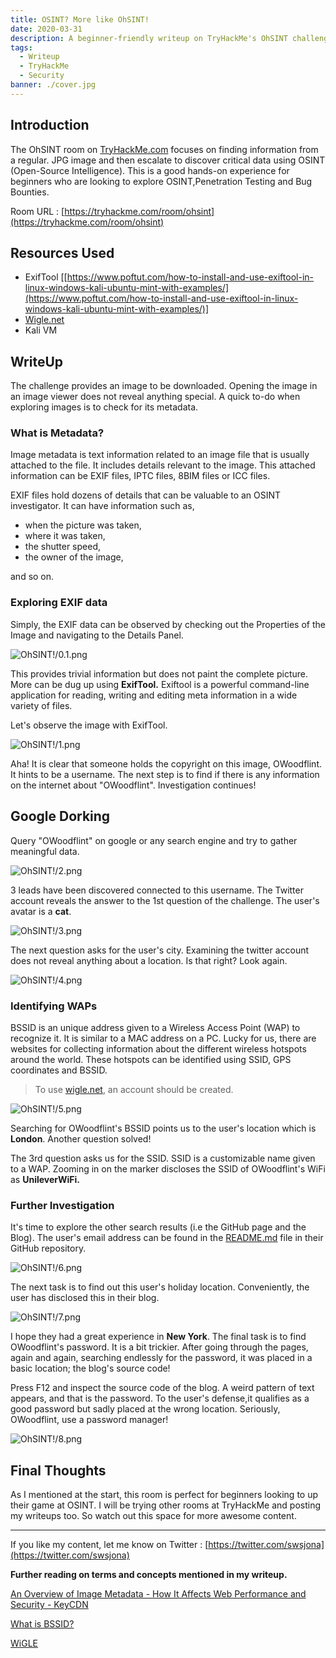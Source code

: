 ```yaml
---
title: OSINT? More like OhSINT! 
date: 2020-03-31
description: A beginner-friendly writeup on TryHackMe's OhSINT challenge. 
tags:
  - Writeup
  - TryHackMe
  - Security
banner: ./cover.jpg
---
```


## Introduction

The OhSINT room on [TryHackMe.com](http://tryhackme.com) focuses on finding information from a regular. JPG image and then escalate to discover critical data using OSINT (Open-Source Intelligence). This is a good hands-on experience for beginners who are looking to explore OSINT,Penetration Testing and Bug Bounties. 

Room URL : [https://tryhackme.com/room/ohsint](https://tryhackme.com/room/ohsint)

## Resources Used

- ExifTool [[https://www.poftut.com/how-to-install-and-use-exiftool-in-linux-windows-kali-ubuntu-mint-with-examples/](https://www.poftut.com/how-to-install-and-use-exiftool-in-linux-windows-kali-ubuntu-mint-with-examples/)]
- [Wigle.net](http://wigle.net/)
- Kali VM

## WriteUp

The challenge provides an image to be downloaded. Opening the image in an image viewer does not reveal anything special. A quick to-do when exploring images is to check for its metadata. 

### What is Metadata?

Image metadata is text information related to an image file that is usually attached to the file. It includes details relevant to the image. This attached information can be EXIF files, IPTC files, 8BIM files or ICC files. 

EXIF files hold dozens of details that can be valuable to an OSINT investigator. It can have information such as,

- when the picture was taken,
- where it was taken,
- the shutter speed,
- the owner of the image,

and so on. 

### Exploring EXIF data

Simply, the EXIF data can be observed by checking out the Properties of the Image and navigating to the Details Panel.

![OhSINT!/0.1.png](./0.1.png)

This provides trivial information but does not paint the complete picture. More can be dug up using **ExifTool.** Exiftool is a powerful command-line application for reading, writing and editing meta information in a wide variety of files.

Let's observe the image with ExifTool. 

![OhSINT!/1.png](./1.png)

Aha! It is clear that someone holds the copyright on this image, OWoodflint. It hints to be a username. The next step is to find if there is any information on the internet about "OWoodflint". Investigation continues! 

## Google Dorking

Query "OWoodflint" on google or any search engine and try to gather meaningful data. 

![OhSINT!/2.png](./2.png)

3 leads have been discovered connected to this username. The Twitter account reveals the answer to the 1st question of the challenge. The user's avatar is a **cat**.

![OhSINT!/3.png](./3.png)

The next question asks for the user's city. Examining the twitter account does not reveal anything about a location. Is that right? Look again. 

![OhSINT!/4.png](./4.png)

### Identifying WAPs

BSSID is an unique address given to a Wireless Access Point (WAP) to recognize it. It is similar to a MAC address on a PC. Lucky for us, there are websites for collecting information about the different wireless hotspots around the world. These hotspots can be identified using SSID, GPS coordinates and BSSID. 

> To use [wigle.net](http://wigle.net), an account should be created.

![OhSINT!/5.png](./5.png)

Searching for OWoodflint's BSSID points us to the user's location which is **London**. Another question solved!

The 3rd question asks us for the SSID. SSID is a customizable name given to a WAP. Zooming in on the marker discloses the SSID of OWoodflint's WiFi as **UnileverWiFi.** 

### Further Investigation

It's time to explore the other search results (i.e the GitHub page and the Blog). The user's email address can be found in the [README.md](http://readme.md) file in their GitHub repository.

![OhSINT!/6.png](./6.png)

The next task is to find out this user's holiday location. Conveniently, the user has disclosed this in their blog. 

![OhSINT!/7.png](./7.png)

I hope they had a great experience in **New York**. The final task is to find OWoodflint's password. It is a bit trickier. After going through the pages, again and again, searching endlessly for the password, it was placed in a basic location; the blog's source code! 

Press F12 and inspect the source code of the blog. A weird pattern of text appears, and that is the password. To the user's defense,it qualifies as a good password but sadly placed at the wrong location. Seriously, OWoodflint, use a password manager!

 

![OhSINT!/8.png](./8.png)

## Final Thoughts

As I mentioned at the start, this room is perfect for beginners looking to up their game at OSINT. I will be trying other rooms at TryHackMe and posting my writeups too. So watch out this space for more awesome content. 

---

If you like my content, let me know on Twitter : [https://twitter.com/swsjona](https://twitter.com/swsjona)

**Further reading on terms and concepts mentioned in my writeup.** 

[An Overview of Image Metadata - How It Affects Web Performance and Security - KeyCDN](https://www.keycdn.com/blog/image-metadata)

[What is BSSID?](https://www.speedcheck.org/wiki/bssid/#service-set-identifier-(ssid))

[WiGLE](https://en.wikipedia.org/wiki/WiGLE)